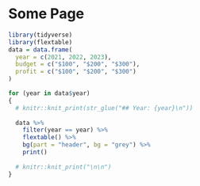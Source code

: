 # Some Page

```r
library(tidyverse)
library(flextable)
data = data.frame(
  year = c(2021, 2022, 2023),
  budget = c("$100", "$200", "$300"),
  profit = c("$100", "$200", "$300")
)
```


```r

for (year in data$year)
{
  # knitr::knit_print(str_glue("## Year: {year}\n"))
  
  data %>% 
    filter(year == year) %>% 
    flextable() %>% 
    bg(part = "header", bg = "grey") %>%
    print()
  
  # knitr::knit_print("\n\n")
}
```


